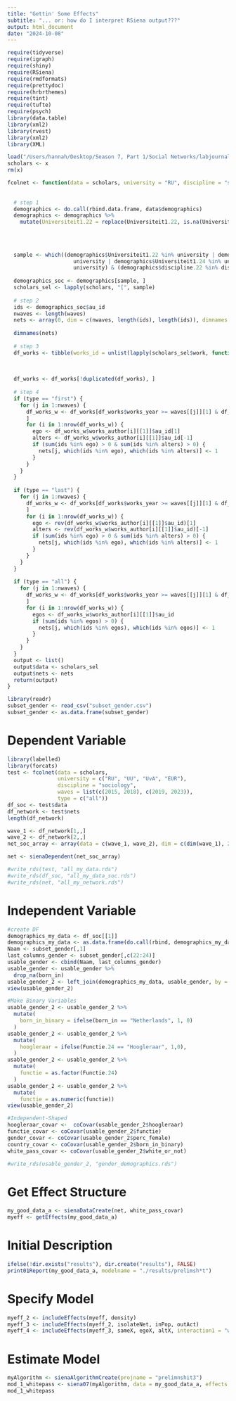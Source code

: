 ```yaml
---
title: "Gettin' Some Effects"
subtitle: "... or: how do I interpret RSiena output???"
output: html_document
date: "2024-10-08"
---
```


```r
require(tidyverse)
require(igraph)
require(shiny)
require(RSiena)
require(rmdformats)
require(prettydoc)
require(hrbrthemes)
require(tint)
require(tufte)
require(psych)
library(data.table)  
library(xml2)
library(rvest)
library(xml2)
library(XML)
```
```r
load("/Users/hannah/Desktop/Season 7, Part 1/Social Networks/labjournal/scholars_20240924.rda")
scholars <- x
rm(x)
```
```r
fcolnet <- function(data = scholars, university = "RU", discipline = "sociology", waves = list(c(2015,
                                                                                                 2018), c(2019, 2023)), type = c("first")) {
  
  # step 1
  demographics <- do.call(rbind.data.frame, data$demographics)
  demographics <- demographics %>%
    mutate(Universiteit1.22 = replace(Universiteit1.22, is.na(Universiteit1.22), ""), Universiteit2.22 = replace(Universiteit2.22,
                                                                                                                 is.na(Universiteit2.22), ""), Universiteit1.24 = replace(Universiteit1.24, is.na(Universiteit1.24),
                                                                                                                                                                          ""), Universiteit2.24 = replace(Universiteit2.24, is.na(Universiteit2.24), ""), discipline.22 = replace(discipline.22,
                                                                                                                                                                                                                                                                                  is.na(discipline.22), ""), discipline.24 = replace(discipline.24, is.na(discipline.24), ""))
  
  sample <- which((demographics$Universiteit1.22 %in% university | demographics$Universiteit2.22 %in%
                     university | demographics$Universiteit1.24 %in% university | demographics$Universiteit2.24 %in%
                     university) & (demographics$discipline.22 %in% discipline | demographics$discipline.24 %in% discipline))
  
  demographics_soc <- demographics[sample, ]
  scholars_sel <- lapply(scholars, "[", sample)
  
  # step 2
  ids <- demographics_soc$au_id
  nwaves <- length(waves)
  nets <- array(0, dim = c(nwaves, length(ids), length(ids)), dimnames = list(wave = 1:nwaves, ids,
                                                                              ids))
  dimnames(nets)
  
  # step 3
  df_works <- tibble(works_id = unlist(lapply(scholars_sel$work, function(l) l$id)), works_author = unlist(lapply(scholars_sel$work,
                                                                                                                  function(l) l$author), recursive = FALSE), works_year = unlist(lapply(scholars_sel$work, function(l) l$publication_year),
                                                                                                                                                                                 recursive = FALSE))
  
  df_works <- df_works[!duplicated(df_works), ]
  
  # step 4
  if (type == "first") {
    for (j in 1:nwaves) {
      df_works_w <- df_works[df_works$works_year >= waves[[j]][1] & df_works$works_year <= waves[[j]][2],
      ]
      for (i in 1:nrow(df_works_w)) {
        ego <- df_works_w$works_author[i][[1]]$au_id[1]
        alters <- df_works_w$works_author[i][[1]]$au_id[-1]
        if (sum(ids %in% ego) > 0 & sum(ids %in% alters) > 0) {
          nets[j, which(ids %in% ego), which(ids %in% alters)] <- 1
        }
      }
    }
  }
  
  if (type == "last") {
    for (j in 1:nwaves) {
      df_works_w <- df_works[df_works$works_year >= waves[[j]][1] & df_works$works_year <= waves[[j]][2],
      ]
      for (i in 1:nrow(df_works_w)) {
        ego <- rev(df_works_w$works_author[i][[1]]$au_id)[1]
        alters <- rev(df_works_w$works_author[i][[1]]$au_id)[-1]
        if (sum(ids %in% ego) > 0 & sum(ids %in% alters) > 0) {
          nets[j, which(ids %in% ego), which(ids %in% alters)] <- 1
        }
      }
    }
  }
  
  if (type == "all") {
    for (j in 1:nwaves) {
      df_works_w <- df_works[df_works$works_year >= waves[[j]][1] & df_works$works_year <= waves[[j]][2],
      ]
      for (i in 1:nrow(df_works_w)) {
        egos <- df_works_w$works_author[i][[1]]$au_id
        if (sum(ids %in% egos) > 0) {
          nets[j, which(ids %in% egos), which(ids %in% egos)] <- 1
        }
      }
    }
  }
  output <- list()
  output$data <- scholars_sel
  output$nets <- nets
  return(output)
}

```

```r
library(readr)
subset_gender <- read_csv("subset_gender.csv")
subset_gender <- as.data.frame(subset_gender)
```
# Dependent Variable 

```r
library(labelled)
library(forcats)
test <- fcolnet(data = scholars,
                university = c("RU", "UU", "UvA", "EUR"), 
                discipline = "sociology",
                waves = list(c(2015, 2018), c(2019, 2023)),
                type = c("all"))
df_soc <- test$data
df_network <- test$nets
length(df_network)

wave_1 <- df_network[1,,]
wave_2 <- df_network[2,,]
net_soc_array <- array(data = c(wave_1, wave_2), dim = c(dim(wave_1), 2))

net <- sienaDependent(net_soc_array)
```

```r
#write_rds(test, "all_my_data.rds")
#write_rds(df_soc, "all_my_data_soc.rds")
#write_rds(net, "all_my_network.rds")
```


# Independent Variable 

```r
#create DF
demographics_my_data <- df_soc[[1]]
demographics_my_data <- as.data.frame(do.call(rbind, demographics_my_data))
Naam <- subset_gender[,1]
last_columns_gender <- subset_gender[,c(22:24)]
usable_gender <- cbind(Naam, last_columns_gender)
usable_gender <- usable_gender %>%
  drop_na(born_in)
usable_gender_2 <- left_join(demographics_my_data, usable_gender, by = "Naam")
view(usable_gender_2)

#Make Binary Variables 
usable_gender_2 <- usable_gender_2 %>%
  mutate(
    born_in_binary = ifelse(born_in == "Netherlands", 1, 0)
  )
usable_gender_2 <- usable_gender_2 %>%
  mutate(
    hoogleraar = ifelse(Functie.24 == "Hoogleraar", 1,0),
  )
usable_gender_2 <- usable_gender_2 %>%
  mutate(
    functie = as.factor(Functie.24)
  ) 
usable_gender_2 <- usable_gender_2 %>%
  mutate(
    functie = as.numeric(functie))
view(usable_gender_2)

#Independent-Shaped
hoogleraar_covar <-  coCovar(usable_gender_2$hoogleraar)
functie_covar <- coCovar(usable_gender_2$functie)
gender_covar <- coCovar(usable_gender_2$perc_female)
country_covar <- coCovar(usable_gender_2$born_in_binary)
white_pass_covar <- coCovar(usable_gender_2$white_or_not)
```

```r
#write_rds(usable_gender_2, "gender_demographics.rds")
```


# Get Effect Structure 

```r
my_good_data_a <- sienaDataCreate(net, white_pass_covar)
myeff <- getEffects(my_good_data_a)
```

# Initial Description

```r
ifelse(!dir.exists("results"), dir.create("results"), FALSE)
print01Report(my_good_data_a, modelname = "./results/prelimsh*t")  
```

# Specify Model 

```r
myeff_2 <- includeEffects(myeff, density)
myeff_3 <- includeEffects(myeff_2, isolateNet, inPop, outAct)
myeff_4 <- includeEffects(myeff_3, sameX, egoX, altX, interaction1 = "white_pass_covar")
```

# Estimate Model 

```r
myAlgorithm <- sienaAlgorithmCreate(projname = "prelimnshit3")
mod_1_whitepass <- siena07(myAlgorithm, data = my_good_data_a, effects = myeff_4, returnDeps = TRUE)
mod_1_whitepass
```


